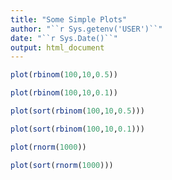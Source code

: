 ```yaml
---
title: "Some Simple Plots"
author: "``r Sys.getenv('USER')``"
date: "``r Sys.Date()``"
output: html_document
---
```



```r
plot(rbinom(100,10,0.5))
```

```r
plot(rbinom(100,10,0.1))
```

```r
plot(sort(rbinom(100,10,0.5)))
```
```r
plot(sort(rbinom(100,10,0.1)))
```

```r
plot(rnorm(1000))
```

```r
plot(sort(rnorm(1000)))
```
